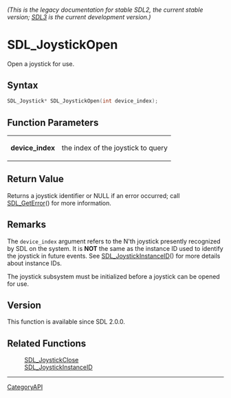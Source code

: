 ====== (This is the legacy documentation for stable SDL2, the current stable version; [https://wiki.libsdl.org/SDL3/ SDL3] is the current development version.) ======
= SDL_JoystickOpen =

Open a joystick for use.

== Syntax ==

<syntaxhighlight lang='c'>
SDL_Joystick* SDL_JoystickOpen(int device_index);
</syntaxhighlight>

== Function Parameters ==

{|
|'''device_index'''
|the index of the joystick to query
|}

== Return Value ==

Returns a joystick identifier or NULL if an error occurred; call
[[SDL_GetError]]() for more information.

== Remarks ==

The <code>device_index</code> argument refers to the N'th joystick
presently recognized by SDL on the system. It is '''NOT''' the same as the
instance ID used to identify the joystick in future events. See
[[SDL_JoystickInstanceID]]() for more details about instance IDs.

The joystick subsystem must be initialized before a joystick can be opened
for use.

== Version ==

This function is available since SDL 2.0.0.

== Related Functions ==

:[[SDL_JoystickClose]]
:[[SDL_JoystickInstanceID]]

----
[[CategoryAPI]]


